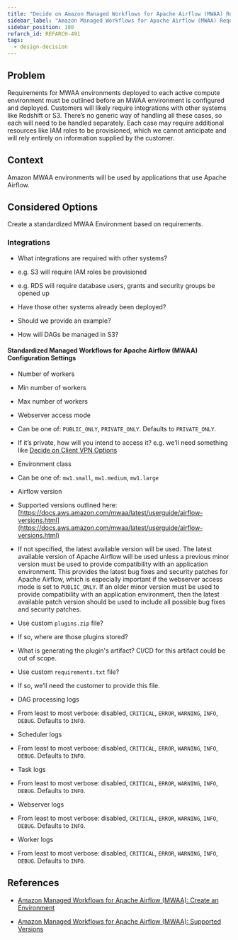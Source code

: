 ```yaml
---
title: "Decide on Amazon Managed Workflows for Apache Airflow (MWAA) Requirements"
sidebar_label: "Amazon Managed Workflows for Apache Airflow (MWAA) Requirements"
sidebar_position: 100
refarch_id: REFARCH-491
tags:
  - design-decision
---
```



## Problem

Requirements for MWAA environments deployed to each active compute environment must be outlined before an MWAA environment is configured and deployed. Customers will likely require integrations with other systems like Redshift or S3. There’s no generic way of handling all these cases, so each will need to be handled separately. Each case may require additional resources like IAM roles to be provisioned, which we cannot anticipate and will rely entirely on information supplied by the customer.

## Context

Amazon MWAA environments will be used by applications that use Apache Airflow.

## Considered Options

Create a standardized MWAA Environment based on requirements.

### Integrations

- What integrations are required with other systems?

- e.g. S3 will require IAM roles be provisioned

- e.g. RDS will require database users, grants and security groups be opened up

- Have those other systems already been deployed?

- Should we provide an example?

- How will DAGs be managed in S3?

#### Standardized Managed Workflows for Apache Airflow (MWAA) Configuration Settings

- Number of workers

- Min number of workers

- Max number of workers

- Webserver access mode

- Can be one of: `PUBLIC_ONLY`, `PRIVATE_ONLY`. Defaults to `PRIVATE_ONLY`.

- If it’s private, how will you intend to access it? e.g. we’ll need something like [Decide on Client VPN Options](/layers/network/design-decisions/decide-on-client-vpn-options)

- Environment class

- Can be one of: `mw1.small`, `mw1.medium`, `mw1.large`

- Airflow version

- Supported versions outlined here: [https://docs.aws.amazon.com/mwaa/latest/userguide/airflow-versions.html](https://docs.aws.amazon.com/mwaa/latest/userguide/airflow-versions.html)

- If not specified, the latest available version will be used. The latest available version of Apache Airflow will be used unless a previous minor version must be used to provide compatibility with an application environment. This provides the latest bug fixes and security patches for Apache Airflow, which is especially important if the webserver access mode is set to `PUBLIC_ONLY`. If an older minor version must be used to provide compatibility with an application environment, then the latest available patch version should be used to include all possible bug fixes and security patches.

- Use custom `plugins.zip` file?

- If so, where are those plugins stored?

- What is generating the plugin's artifact? CI/CD for this artifact could be out of scope.

- Use custom `requirements.txt` file?

- If so, we’ll need the customer to provide this file.

- DAG processing logs

- From least to most verbose: disabled, `CRITICAL`, `ERROR`, `WARNING`, `INFO`, `DEBUG`. Defaults to `INFO`.

- Scheduler logs

- From least to most verbose: disabled, `CRITICAL`, `ERROR`, `WARNING`, `INFO`, `DEBUG`. Defaults to `INFO`.

- Task logs

- From least to most verbose: disabled, `CRITICAL`, `ERROR`, `WARNING`, `INFO`, `DEBUG`. Defaults to `INFO`.

- Webserver logs

- From least to most verbose: disabled, `CRITICAL`, `ERROR`, `WARNING`, `INFO`, `DEBUG`. Defaults to `INFO`.

- Worker logs

- From least to most verbose: disabled, `CRITICAL`, `ERROR`, `WARNING`, `INFO`, `DEBUG`. Defaults to `INFO`.

## References

- [Amazon Managed Workflows for Apache Airflow (MWAA): Create an Environment](https://docs.aws.amazon.com/mwaa/latest/userguide/create-environment.html)

- [Amazon Managed Workflows for Apache Airflow (MWAA): Supported Versions](https://docs.aws.amazon.com/mwaa/latest/userguide/airflow-versions.html)
